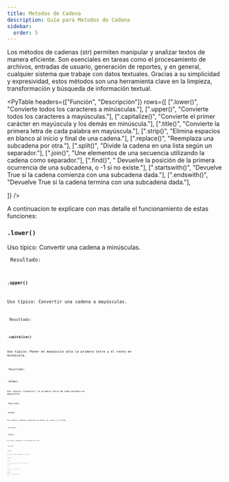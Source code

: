```yaml
---
title: Metodos de Cadena
description: Guía para Metodos de Cadena
sidebar:
  order: 5
---
```


Los métodos de cadenas (str) permiten manipular y analizar textos de manera eficiente. Son esenciales en tareas como el procesamiento de archivos, entradas de usuario, generación de reportes, y en general, cualquier sistema que trabaje con datos textuales. Gracias a su simplicidad y expresividad, estos métodos son una herramienta clave en la limpieza, transformación y búsqueda de información textual.

<PyTable 
  headers={["Función", "Descripción"]}
  rows={[
    [".lower()", "Convierte todos los caracteres a minúsculas."],
    [".upper()", "Convierte todos los caracteres a mayúsculas."],
    [".capitalize()", "Convierte el primer carácter en mayúscula y los demás en minúscula."],
    [".title()", "Convierte la primera letra de cada palabra en mayúscula."],
    [".strip()", "Elimina espacios en blanco al inicio y final de una cadena."],
    [".replace()", "Reemplaza una subcadena por otra."],
    [".split()", "Divide la cadena en una lista según un separador."],
    [".join()", "Une elementos de una secuencia utilizando la cadena como separador."],
    [".find()", "	Devuelve la posición de la primera ocurrencia de una subcadena, o -1 si no existe."],
    [".startswith()", "Devuelve True si la cadena comienza con una subcadena dada."],
    [".endswith()", "Devuelve True si la cadena termina con una subcadena dada."],
  
  ]}
/>

A continuacion te explicare con mas detalle el funcionamiento de estas funciones:

### <code>.lower()</code>

Uso típico: Convertir una cadena a minúsculas.

<Code 
code="
texto = 'Hola Mundo'
print(texto.lower())
"
lang="py" 
title="lower.py" 
mark="highlights"
frame='auto' />
Resultado: 
<Code 
code="
hola mundo
"
title="lower.py" 
mark="highlights"
frame='terminal' />

### <code>.upper()</code>

Uso típico: Convertir una cadena a mayúsculas.

<Code 
code="
texto = 'Hola Mundo'
print(texto.upper())
"
lang="py" 
title="upper.py" 
mark="highlights"
frame='auto' />
Resultado: 
<Code 
code="
HOLA MUNDO
"
title="upper.py" 
mark="highlights"
frame='terminal' />

### <code>.capitalize()</code>

Uso típico: Poner en mayúscula solo la primera letra y el resto en minúscula.

<Code 
code="
texto = 'hola MUNDO'
print(texto.capitalize())
"
lang="py" 
title="capitalize.py" 
mark="highlights"
frame='auto' />
Resultado: 
<Code 
code="
Hola mundo
"
title="capitalize.py" 
mark="highlights"
frame='terminal' />

### <code>.title()</code>

Uso típico: Convertir la primera letra de cada palabra en mayúscula.

<Code 
code="
texto = 'hola mundo desde PyDocs'
print(texto.title())
"
lang="py" 
title="title.py" 
mark="highlights"
frame='auto' />
Resultado: 
<Code 
code="
Hola Mundo Desde Pydocs
"
title="title.py" 
mark="highlights"
frame='terminal' />

### <code>.strip()</code>

Uso típico: Eliminar espacios en blanco al inicio y al final.

<Code 
code="
texto = '   hola mundo   '
print(texto.strip())
"
lang="py" 
title="strip.py" 
mark="highlights"
frame='auto' />
Resultado: 
<Code 
code="
hola mundo
"
title="strip.py" 
mark="highlights"
frame='terminal' />

### <code>.replace()</code>

Uso típico: Reemplazar una subcadena por otra.

<Code 
code="
texto = 'Me gusta Python'
print(texto.replace('Python', 'JavaScript'))
"
lang="py" 
title="replace.py" 
mark="highlights"
frame='auto' />
Resultado: 
<Code 
code="
Me gusta JavaScript
"
title="replace.py" 
mark="highlights"
frame='terminal' />

### <code>.split()</code>

Uso típico: Dividir una cadena en una lista.

<Code 
code="
texto = 'rojo,verde,azul'
print(texto.split(','))
"
lang="py" 
title="split.py" 
mark="highlights"
frame='auto' />
Resultado: 
<Code 
code="
['rojo', 'verde', 'azul']
"
title="split.py" 
mark="highlights"
frame='terminal' />

### <code>.join()</code>

Uso típico: Unir elementos de una lista con un separador.

<Code 
code="
colores = ['rojo', 'verde', 'azul']
print(', '.join(colores))
"
lang="py" 
title="join.py" 
mark="highlights"
frame='auto' />
Resultado: 
<Code 
code="
rojo, verde, azul
"
title="join.py" 
mark="highlights"
frame='terminal' />

### <code>.find()</code>

Uso típico: Encontrar la posición de una subcadena.

<Code 
code="
texto = 'buscar en esta frase'
print(texto.find('esta'))
"
lang="py" 
title="find.py" 
mark="highlights"
frame='auto' />
Resultado: 
<Code 
code="
10
"
title="find.py" 
mark="highlights"
frame='terminal' />

### <code>.startswith()</code>

Uso típico: Verificar si la cadena comienza con una subcadena.

<Code 
code="
archivo = 'imagen.png'
print(archivo.endswith('.png')
"
lang="py" 
title="endswith.py" 
mark="highlights"
frame='auto' />
Resultado: 
<Code 
code="
True
"
title="endswith.py" 
mark="highlights"
frame='terminal' />
